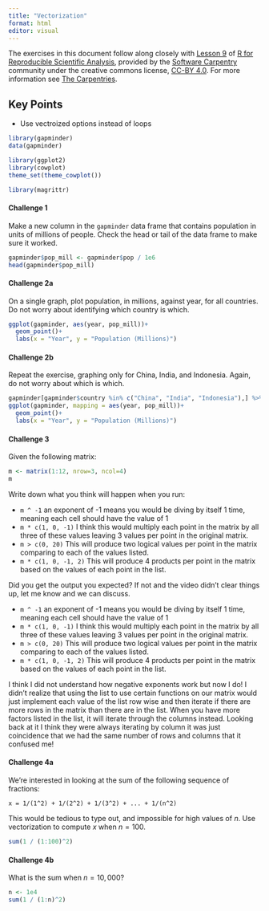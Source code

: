 ```yaml
---
title: "Vectorization"
format: html
editor: visual
---
```


The exercises in this document follow along closely with [Lesson 9](https://swcarpentry.github.io/r-novice-gapminder/09-vectorization.html) of [R for Reproducible Scientific Analysis](https://swcarpentry.github.io/r-novice-gapminder/), provided by the [Software Carpentry](https://software-carpentry.org/) community under the creative commons license, [CC-BY 4.0](https://creativecommons.org/licenses/by/4.0/). For more information see [The Carpentries](https://carpentries.org/).

::: callout-tip
## Key Points

-   Use vectroized options instead of loops
:::

```r
library(gapminder)
data(gapminder)

library(ggplot2)
library(cowplot)
theme_set(theme_cowplot())

library(magrittr)
```

#### Challenge 1

Make a new column in the `gapminder` data frame that contains population in units of millions of people. Check the head or tail of the data frame to make sure it worked.

<!-- Challenge 1 answer begin -->

```r
gapminder$pop_mill <- gapminder$pop / 1e6
head(gapminder$pop_mill)
```

<!-- Challenge 1 answer end -->

#### Challenge 2a

On a single graph, plot population, in millions, against year, for all countries. Do not worry about identifying which country is which.

<!-- Challenge 2a answer begin -->

```r
ggplot(gapminder, aes(year, pop_mill))+
  geom_point()+
  labs(x = "Year", y = "Population (Millions)")
```

<!-- Challenge 2a answer end -->

#### Challenge 2b

Repeat the exercise, graphing only for China, India, and Indonesia. Again, do not worry about which is which.

<!-- Challenge 2b answer begin -->

```r
gapminder[gapminder$country %in% c("China", "India", "Indonesia"),] %>%
ggplot(gapminder, mapping = aes(year, pop_mill))+
  geom_point()+
  labs(x = "Year", y = "Population (Millions)")
```

<!-- Challenge 2b answer end -->

#### Challenge 3

Given the following matrix:

```r
m <- matrix(1:12, nrow=3, ncol=4)
m
```

Write down what you think will happen when you run:

-   `m ^ -1` an exponent of -1 means you would be diving by itself 1 time, meaning each cell should have the value of 1
-   `m * c(1, 0, -1)` I think this would multiply each point in the matrix by all three of these values leaving 3 values per point in the original matrix.
-   `m > c(0, 20)` This will produce two logical values per point in the matrix comparing to each of the values listed.
-   `m * c(1, 0, -1, 2)` This will produce 4 products per point in the matrix based on the values of each point in the list.

Did you get the output you expected? If not and the video didn't clear things up, let me know and we can discuss.

<!-- Challenge 3 answer begin -->

-   `m ^ -1` an exponent of -1 means you would be diving by itself 1 time, meaning each cell should have the value of 1
-   `m * c(1, 0, -1)` I think this would multiply each point in the matrix by all three of these values leaving 3 values per point in the original matrix.
-   `m > c(0, 20)` This will produce two logical values per point in the matrix comparing to each of the values listed.
-   `m * c(1, 0, -1, 2)` This will produce 4 products per point in the matrix based on the values of each point in the list.

I think I did not understand how negative exponents work but now I do! I didn't realize that using the list to use certain functions on our matrix would just implement each value of the list row wise and then iterate if there are more rows in the matrix than there are in the list. When you have more factors listed in the list, it will iterate through the columns instead. Looking back at it I think they were always iterating by column it was just coincidence that we had the same number of rows and columns that it confused me!

<!-- Challenge 3 answer end -->

#### Challenge 4a

We're interested in looking at the sum of the following sequence of fractions:

```         
x = 1/(1^2) + 1/(2^2) + 1/(3^2) + ... + 1/(n^2)
```

This would be tedious to type out, and impossible for high values of $n$. Use vectorization to compute $x$ when $n=100$.

<!-- Challenge 4a answer begin -->

```r
sum(1 / (1:100)^2)
```

<!-- Challenge 4a answer end -->

#### Challenge 4b

What is the sum when $n=10,000$?

<!-- Challenge 4b answer begin -->

```r
n <- 1e4
sum(1 / (1:n)^2)
```

<!-- Challenge 4b answer end -->
